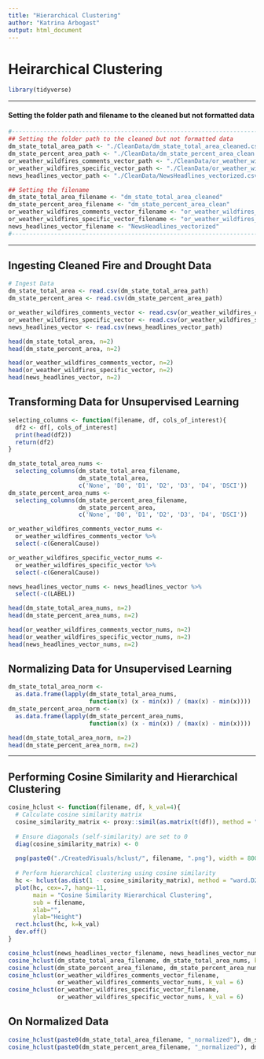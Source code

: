 ```yaml
---
title: "Hierarchical Clustering"
author: "Katrina Arbogast"
output: html_document
---
```


# Heirarchical Clustering

```r
library(tidyverse)

```

___

#### Setting the folder path and filename to the cleaned but not formatted data

```r
#-------------------------------------------------------------------------
## Setting the folder path to the cleaned but not formatted data
dm_state_total_area_path <- "./CleanData/dm_state_total_area_cleaned.csv"
dm_state_percent_area_path <- "./CleanData/dm_state_percent_area_clean.csv"
or_weather_wildfires_comments_vector_path <- "./CleanData/or_weather_wildfires_cause_comments_vectorized.csv"
or_weather_wildfires_specific_vector_path <- "./CleanData/or_weather_wildfires_specific_cause_vectorized.csv"
news_headlines_vector_path <- "./CleanData/NewsHeadlines_vectorized.csv"

## Setting the filename
dm_state_total_area_filename <- "dm_state_total_area_cleaned"
dm_state_percent_area_filename <- "dm_state_percent_area_clean"
or_weather_wildfires_comments_vector_filename <- "or_weather_wildfires_cause_comments_vectorized"
or_weather_wildfires_specific_vector_filename <- "or_weather_wildfires_specific_cause_vectorized"
news_headlines_vector_filename <- "NewsHeadlines_vectorized"
#-------------------------------------------------------------------------
```

___

## Ingesting Cleaned Fire and Drought Data

```r
# Ingest Data
dm_state_total_area <- read.csv(dm_state_total_area_path)
dm_state_percent_area <- read.csv(dm_state_percent_area_path)

or_weather_wildfires_comments_vector <- read.csv(or_weather_wildfires_comments_vector_path)
or_weather_wildfires_specific_vector <- read.csv(or_weather_wildfires_specific_vector_path)
news_headlines_vector <- read.csv(news_headlines_vector_path)
```

```r
head(dm_state_total_area, n=2)
head(dm_state_percent_area, n=2)

head(or_weather_wildfires_comments_vector, n=2)
head(or_weather_wildfires_specific_vector, n=2)
head(news_headlines_vector, n=2)
```



## Transforming Data for Unsupervised Learning 

```r
selecting_columns <- function(filename, df, cols_of_interest){
  df2 <- df[, cols_of_interest]
  print(head(df2))
  return(df2)
}
```

```r
dm_state_total_area_nums <-
  selecting_columns(dm_state_total_area_filename,
                    dm_state_total_area,
                    c('None', 'D0', 'D1', 'D2', 'D3', 'D4', 'DSCI'))
dm_state_percent_area_nums <-
  selecting_columns(dm_state_percent_area_filename,
                    dm_state_percent_area,
                    c('None', 'D0', 'D1', 'D2', 'D3', 'D4', 'DSCI'))

or_weather_wildfires_comments_vector_nums <- 
  or_weather_wildfires_comments_vector %>% 
  select(-c(GeneralCause))

or_weather_wildfires_specific_vector_nums <-
  or_weather_wildfires_specific_vector %>% 
  select(-c(GeneralCause))

news_headlines_vector_nums <- news_headlines_vector %>% 
  select(-c(LABEL))

```

```r
head(dm_state_total_area_nums, n=2)
head(dm_state_percent_area_nums, n=2)

head(or_weather_wildfires_comments_vector_nums, n=2)
head(or_weather_wildfires_specific_vector_nums, n=2)
head(news_headlines_vector_nums, n=2)
```


## Normalizing Data for Unsupervised Learning

```r
dm_state_total_area_norm <-
  as.data.frame(lapply(dm_state_total_area_nums,
                       function(x) (x - min(x)) / (max(x) - min(x))))
dm_state_percent_area_norm <-
  as.data.frame(lapply(dm_state_percent_area_nums,
                       function(x) (x - min(x)) / (max(x) - min(x))))
```

```r
head(dm_state_total_area_norm, n=2)
head(dm_state_percent_area_norm, n=2)
```

___



## Performing Cosine Similarity and Hierarchical Clustering




```r
cosine_hclust <- function(filename, df, k_val=4){
  # Calculate cosine similarity matrix
  cosine_similarity_matrix <- proxy::simil(as.matrix(t(df)), method = "cosine")
  
  # Ensure diagonals (self-similarity) are set to 0
  diag(cosine_similarity_matrix) <- 0
  
  png(paste0("./CreatedVisuals/hclust/", filename, ".png"), width = 800, height = 600)
  
  # Perform hierarchical clustering using cosine similarity
  hc <- hclust(as.dist(1 - cosine_similarity_matrix), method = "ward.D2")
  plot(hc, cex=.7, hang=-11, 
       main = "Cosine Similarity Hierarchical Clustering", 
       sub = filename,
       xlab="",
       ylab="Height")
  rect.hclust(hc, k=k_val)
  dev.off()
}
```

```r
cosine_hclust(news_headlines_vector_filename, news_headlines_vector_nums)
cosine_hclust(dm_state_total_area_filename, dm_state_total_area_nums, k_val=2)
cosine_hclust(dm_state_percent_area_filename, dm_state_percent_area_nums, k_val=2)
cosine_hclust(or_weather_wildfires_comments_vector_filename, 
              or_weather_wildfires_comments_vector_nums, k_val = 6)
cosine_hclust(or_weather_wildfires_specific_vector_filename,
              or_weather_wildfires_specific_vector_nums, k_val = 6)
```


## On Normalized Data



```r
cosine_hclust(paste0(dm_state_total_area_filename, "_normalized"), dm_state_total_area_norm, k_val=2)
cosine_hclust(paste0(dm_state_percent_area_filename, "_normalized"), dm_state_percent_area_norm, k_val=2)
```
